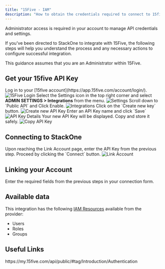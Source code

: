 ```yaml
---
title: "15Five - IAM"
description: "How to obtain the credentials required to connect to 15five."
---
```



<Note>
  Administrator access is required in your account to manage API credentials and settings.
</Note>

If you've been directed to StackOne to integrate with 15Five, the following steps will help you understand the process and any necessary actions to configure successful integration.

This guidance assumes that you are an Administrator within 15Five.

## Get your 15five API Key

<Steps>
  <Step title="Login to 15Five">
    Log in to your [15five account](https://app.15five.com/account/login/).
    <Frame>
      <img className='rounded-md' style={{ margin: '0 auto', border: '1px solid #efefef' }} alt="15Five Login" src="/images/15five/image1.png" />
    </Frame>
  </Step>

  <Step title="Navigate to Integrations">
    Select the Settings icon in the top right corner and select <b>ADMIN SETTINGS > Integrations</b> from the menu.
    <Frame>
      <img className='rounded-md' style={{ margin: '0 auto', border: '1px solid #efefef' }} alt="Settings" src="/images/15five/image2.png" />
    </Frame>
  </Step>

  <Step title="Find Public API">
    Scroll down to `Public API` and Click Enable.
    <Frame>
      <img className='rounded-md' style={{ margin: '0 auto', border: '1px solid #efefef' }} alt="Integrations" src="/images/15five/image3.png" />
    </Frame>
  </Step>

  <Step title="Create new API Key">
    Click on the `Create new key` button.
    <Frame>
      <img className='rounded-md' style={{ margin: '0 auto', border: '1px solid #efefef' }} alt="Create new API Key" src="/images/15five/image4.png" />
    </Frame>
  </Step>

  <Step title="Enter API Key Details">
    Enter an API Key name and click `Save`
    <Frame>
      <img className='rounded-md' style={{ margin: '0 auto', border: '1px solid #efefef' }} alt="API Key Details" src="/images/15five/image5.png" />
    </Frame>
  </Step>

  <Step title="Copy API Key">
    Your new API Key will be displayed. Copy and store it safely.
    <Frame>
      <img className='rounded-md' style={{ margin: '0 auto', border: '1px solid #efefef' }} alt="Copy API Key" src="/images/15five/image6.png" />
    </Frame>
  </Step>
</Steps>

## Connecting to StackOne

<Steps>
  <Step title="Enter API Key">
    Upon reaching the Link Account page, enter the API Key from the previous step.
  </Step>

  <Step title="Connect">
    Proceed by clicking the `Connect` button.
    <Frame>
      <img className='rounded-md' style={{ margin: '0 auto', border: '1px solid #efefef' }} alt="Link Account" src="/images/15five/image7.png" />
    </Frame>
  </Step>
  
</Steps>


## Linking your Account

Enter the required fields from the previous steps in your connection form.

<IntegrationFooter />


## Available data

This integration has the following [IAM Resources](https://docs.stackone.com/reference/iam_list_users) available from the provider:
<ul>
 <li>Users</li>
 <li>Roles</li>
 <li>Groups</li>
</ul>


## Useful Links
<Card title="15Five Public API" icon="link" href="https://my.15five.com/api/public/#tag/Introduction/Authentication">
    https://my.15five.com/api/public/#tag/Introduction/Authentication
</Card>

